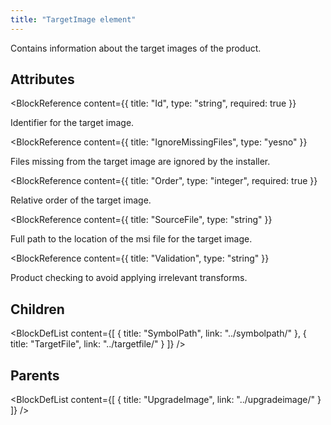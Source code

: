 ```yaml
---
title: "TargetImage element"
---
```



Contains information about the target images of the product.


## Attributes

<BlockWrapper>

  <BlockReference
    content={{
      title: "Id",
      type: "string",
      required: true
    }}
  >
  Identifier for the target image.
  </BlockReference>

  <BlockReference
    content={{
      title: "IgnoreMissingFiles",
      type: "yesno"
    }}
  >
  Files missing from the target image are ignored by the installer.
  </BlockReference>

  <BlockReference
    content={{
      title: "Order",
      type: "integer",
      required: true
    }}
  >
  Relative order of the target image.
  </BlockReference>

  <BlockReference
    content={{
      title: "SourceFile",
      type: "string"
    }}
  >
  Full path to the location of the msi file for the target image.
  </BlockReference>

  <BlockReference
    content={{
      title: "Validation",
      type: "string"
    }}
  >
  Product checking to avoid applying irrelevant transforms.
  </BlockReference>

</BlockWrapper>

## Children

<BlockDefList content={[
    {
      title: "SymbolPath",
      link: "../symbolpath/"
    },
    {
      title: "TargetFile",
      link: "../targetfile/"
    }
  ]}
/>

## Parents

<BlockDefList content={[
    {
      title: "UpgradeImage",
      link: "../upgradeimage/"
    }
  ]}
/>